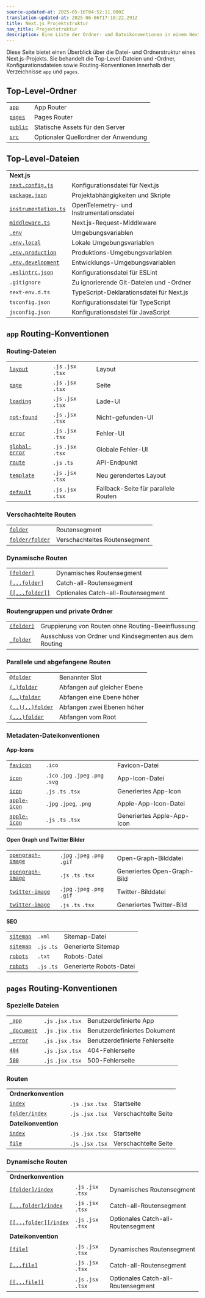 ```yaml
---
source-updated-at: 2025-05-16T04:52:11.000Z
translation-updated-at: 2025-06-06T17:18:22.291Z
title: Next.js Projektstruktur
nav_title: Projektstruktur
description: Eine Liste der Ordner- und Dateikonventionen in einem Next.js-Projekt
---
```


Diese Seite bietet einen Überblick über die Datei- und Ordnerstruktur eines Next.js-Projekts. Sie behandelt die Top-Level-Dateien und -Ordner, Konfigurationsdateien sowie Routing-Konventionen innerhalb der Verzeichnisse `app` und `pages`.

## Top-Level-Ordner

|                                                                          |                                    |
| ------------------------------------------------------------------------ | ---------------------------------- |
| [`app`](/docs/app/building-your-application/routing)                     | App Router                         |
| [`pages`](/docs/pages/building-your-application/routing)                 | Pages Router                       |
| [`public`](/docs/app/building-your-application/optimizing/static-assets) | Statische Assets für den Server    |
| [`src`](/docs/app/building-your-application/configuring/src-directory)   | Optionaler Quellordner der Anwendung |

## Top-Level-Dateien

|                                                                                             |                                         |
| ------------------------------------------------------------------------------------------- | --------------------------------------- |
| **Next.js**                                                                                 |                                         |
| [`next.config.js`](/docs/app/api-reference/next-config-js)                                  | Konfigurationsdatei für Next.js         |
| [`package.json`](/docs/getting-started/installation#manual-installation)                    | Projektabhängigkeiten und Skripte       |
| [`instrumentation.ts`](/docs/app/building-your-application/optimizing/instrumentation)      | OpenTelemetry- und Instrumentationsdatei|
| [`middleware.ts`](/docs/app/building-your-application/routing/middleware)                   | Next.js-Request-Middleware              |
| [`.env`](/docs/app/building-your-application/configuring/environment-variables)             | Umgebungsvariablen                      |
| [`.env.local`](/docs/app/building-your-application/configuring/environment-variables)       | Lokale Umgebungsvariablen               |
| [`.env.production`](/docs/app/building-your-application/configuring/environment-variables)  | Produktions-Umgebungsvariablen          |
| [`.env.development`](/docs/app/building-your-application/configuring/environment-variables) | Entwicklungs-Umgebungsvariablen         |
| [`.eslintrc.json`](/docs/app/building-your-application/configuring/eslint)                  | Konfigurationsdatei für ESLint          |
| `.gitignore`                                                                                | Zu ignorierende Git-Dateien und -Ordner |
| `next-env.d.ts`                                                                             | TypeScript-Deklarationsdatei für Next.js|
| `tsconfig.json`                                                                             | Konfigurationsdatei für TypeScript      |
| `jsconfig.json`                                                                             | Konfigurationsdatei für JavaScript      |

## `app` Routing-Konventionen

### Routing-Dateien

|                                                                                 |                     |                              |
| ------------------------------------------------------------------------------- | ------------------- | ---------------------------- |
| [`layout`](/docs/app/api-reference/file-conventions/layout)                     | `.js` `.jsx` `.tsx` | Layout                       |
| [`page`](/docs/app/api-reference/file-conventions/page)                         | `.js` `.jsx` `.tsx` | Seite                        |
| [`loading`](/docs/app/api-reference/file-conventions/loading)                   | `.js` `.jsx` `.tsx` | Lade-UI                      |
| [`not-found`](/docs/app/api-reference/file-conventions/not-found)               | `.js` `.jsx` `.tsx` | Nicht-gefunden-UI            |
| [`error`](/docs/app/api-reference/file-conventions/error)                       | `.js` `.jsx` `.tsx` | Fehler-UI                    |
| [`global-error`](/docs/app/api-reference/file-conventions/error#global-errorjs) | `.js` `.jsx` `.tsx` | Globale Fehler-UI            |
| [`route`](/docs/app/api-reference/file-conventions/route)                       | `.js` `.ts`         | API-Endpunkt                 |
| [`template`](/docs/app/api-reference/file-conventions/template)                 | `.js` `.jsx` `.tsx` | Neu gerendertes Layout       |
| [`default`](/docs/app/api-reference/file-conventions/default)                   | `.js` `.jsx` `.tsx` | Fallback-Seite für parallele Routen |

### Verschachtelte Routen

|                                                                              |                      |
| ---------------------------------------------------------------------------- | -------------------- |
| [`folder`](/docs/app/building-your-application/routing#route-segments)       | Routensegment        |
| [`folder/folder`](/docs/app/building-your-application/routing#nested-routes) | Verschachteltes Routensegment |

### Dynamische Routen

|                                                                                                           |                                  |
| --------------------------------------------------------------------------------------------------------- | -------------------------------- |
| [`[folder]`](/docs/app/building-your-application/routing/dynamic-routes#convention)                       | Dynamisches Routensegment        |
| [`[...folder]`](/docs/app/building-your-application/routing/dynamic-routes#catch-all-segments)            | Catch-all-Routensegment          |
| [`[[...folder]]`](/docs/app/building-your-application/routing/dynamic-routes#optional-catch-all-segments) | Optionales Catch-all-Routensegment |

### Routengruppen und private Ordner

|                                                                                     |                                                  |
| ----------------------------------------------------------------------------------- | ------------------------------------------------ |
| [`(folder)`](/docs/app/building-your-application/routing/route-groups#convention)   | Gruppierung von Routen ohne Routing-Beeinflussung|
| [`_folder`](/docs/app/building-your-application/routing/colocation#private-folders) | Ausschluss von Ordner und Kindsegmenten aus dem Routing |

### Parallele und abgefangene Routen

|                                                                                                |                            |
| ---------------------------------------------------------------------------------------------- | -------------------------- |
| [`@folder`](/docs/app/building-your-application/routing/parallel-routes#convention)            | Benannter Slot             |
| [`(.)folder`](/docs/app/building-your-application/routing/intercepting-routes#convention)      | Abfangen auf gleicher Ebene|
| [`(..)folder`](/docs/app/building-your-application/routing/intercepting-routes#convention)     | Abfangen eine Ebene höher  |
| [`(..)(..)folder`](/docs/app/building-your-application/routing/intercepting-routes#convention) | Abfangen zwei Ebenen höher |
| [`(...)folder`](/docs/app/building-your-application/routing/intercepting-routes#convention)    | Abfangen vom Root          |

### Metadaten-Dateikonventionen

#### App-Icons

|                                                                                                                 |                                     |                          |
| --------------------------------------------------------------------------------------------------------------- | ----------------------------------- | ------------------------ |
| [`favicon`](/docs/app/api-reference/file-conventions/metadata/app-icons#favicon)                                | `.ico`                              | Favicon-Datei            |
| [`icon`](/docs/app/api-reference/file-conventions/metadata/app-icons#icon)                                      | `.ico` `.jpg` `.jpeg` `.png` `.svg` | App-Icon-Datei           |
| [`icon`](/docs/app/api-reference/file-conventions/metadata/app-icons#generate-icons-using-code-js-ts-tsx)       | `.js` `.ts` `.tsx`                  | Generiertes App-Icon     |
| [`apple-icon`](/docs/app/api-reference/file-conventions/metadata/app-icons#apple-icon)                          | `.jpg` `.jpeg`, `.png`              | Apple-App-Icon-Datei     |
| [`apple-icon`](/docs/app/api-reference/file-conventions/metadata/app-icons#generate-icons-using-code-js-ts-tsx) | `.js` `.ts` `.tsx`                  | Generiertes Apple-App-Icon |

#### Open Graph und Twitter Bilder

|                                                                                                                             |                              |                            |
| --------------------------------------------------------------------------------------------------------------------------- | ---------------------------- | -------------------------- |
| [`opengraph-image`](/docs/app/api-reference/file-conventions/metadata/opengraph-image#opengraph-image)                      | `.jpg` `.jpeg` `.png` `.gif` | Open-Graph-Bilddatei       |
| [`opengraph-image`](/docs/app/api-reference/file-conventions/metadata/opengraph-image#generate-images-using-code-js-ts-tsx) | `.js` `.ts` `.tsx`           | Generiertes Open-Graph-Bild|
| [`twitter-image`](/docs/app/api-reference/file-conventions/metadata/opengraph-image#twitter-image)                          | `.jpg` `.jpeg` `.png` `.gif` | Twitter-Bilddatei          |
| [`twitter-image`](/docs/app/api-reference/file-conventions/metadata/opengraph-image#generate-images-using-code-js-ts-tsx)   | `.js` `.ts` `.tsx`           | Generiertes Twitter-Bild   |

#### SEO

|                                                                                             |             |                       |
| ------------------------------------------------------------------------------------------- | ----------- | --------------------- |
| [`sitemap`](/docs/app/api-reference/file-conventions/metadata/sitemap#static-sitemapxml)    | `.xml`      | Sitemap-Datei         |
| [`sitemap`](/docs/app/api-reference/file-conventions/metadata/sitemap#generate-a-sitemap)   | `.js` `.ts` | Generierte Sitemap    |
| [`robots`](/docs/app/api-reference/file-conventions/metadata/robots#static-robotstxt)       | `.txt`      | Robots-Datei          |
| [`robots`](/docs/app/api-reference/file-conventions/metadata/robots#generate-a-robots-file) | `.js` `.ts` | Generierte Robots-Datei |

## `pages` Routing-Konventionen

### Spezielle Dateien

|                                                                                                             |                     |                   |
| ----------------------------------------------------------------------------------------------------------- | ------------------- | ----------------- |
| [`_app`](/docs/pages/building-your-application/routing/custom-app)                                          | `.js` `.jsx` `.tsx` | Benutzerdefinierte App        |
| [`_document`](/docs/pages/building-your-application/routing/custom-document)                                | `.js` `.jsx` `.tsx` | Benutzerdefiniertes Dokument   |
| [`_error`](/docs/pages/building-your-application/routing/custom-error#more-advanced-error-page-customizing) | `.js` `.jsx` `.tsx` | Benutzerdefinierte Fehlerseite |
| [`404`](/docs/pages/building-your-application/routing/custom-error#404-page)                                | `.js` `.jsx` `.tsx` | 404-Fehlerseite    |
| [`500`](/docs/pages/building-your-application/routing/custom-error#500-page)                                | `.js` `.jsx` `.tsx` | 500-Fehlerseite    |

### Routen

|                                                                                                |                     |             |
| ---------------------------------------------------------------------------------------------- | ------------------- | ----------- |
| **Ordnerkonvention**                                                                          |                     |             |
| [`index`](/docs/pages/building-your-application/routing/pages-and-layouts#index-routes)        | `.js` `.jsx` `.tsx` | Startseite   |
| [`folder/index`](/docs/pages/building-your-application/routing/pages-and-layouts#index-routes) | `.js` `.jsx` `.tsx` | Verschachtelte Seite |
| **Dateikonvention**                                                                            |                     |             |
| [`index`](/docs/pages/building-your-application/routing/pages-and-layouts#index-routes)        | `.js` `.jsx` `.tsx` | Startseite   |
| [`file`](/docs/pages/building-your-application/routing/pages-and-layouts)                      | `.js` `.jsx` `.tsx` | Verschachtelte Seite |

### Dynamische Routen

|                                                                                                                   |                     |                                  |
| ----------------------------------------------------------------------------------------------------------------- | ------------------- | -------------------------------- |
| **Ordnerkonvention**                                                                                             |                     |                                  |
| [`[folder]/index`](/docs/pages/building-your-application/routing/dynamic-routes)                                  | `.js` `.jsx` `.tsx` | Dynamisches Routensegment        |
| [`[...folder]/index`](/docs/pages/building-your-application/routing/dynamic-routes#catch-all-segments)            | `.js` `.jsx` `.tsx` | Catch-all-Routensegment          |
| [`[[...folder]]/index`](/docs/pages/building-your-application/routing/dynamic-routes#optional-catch-all-segments) | `.js` `.jsx` `.tsx` | Optionales Catch-all-Routensegment |
| **Dateikonvention**                                                                                               |                     |                                  |
| [`[file]`](/docs/pages/building-your-application/routing/dynamic-routes)                                          | `.js` `.jsx` `.tsx` | Dynamisches Routensegment        |
| [`[...file]`](/docs/pages/building-your-application/routing/dynamic-routes#catch-all-segments)                    | `.js` `.jsx` `.tsx` | Catch-all-Routensegment          |
| [`[[...file]]`](/docs/pages/building-your-application/routing/dynamic-routes#optional-catch-all-segments)         | `.js` `.jsx` `.tsx` | Optionales Catch-all-Routensegment |